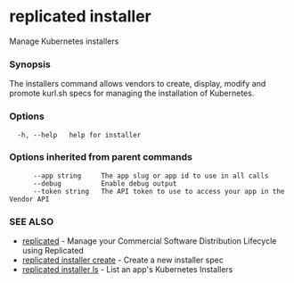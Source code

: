 # replicated installer

Manage Kubernetes installers

### Synopsis

The installers command allows vendors to create, display, modify and promote kurl.sh specs for managing the installation of Kubernetes.

### Options

```
  -h, --help   help for installer
```

### Options inherited from parent commands

```
      --app string     The app slug or app id to use in all calls
      --debug          Enable debug output
      --token string   The API token to use to access your app in the Vendor API
```

### SEE ALSO

* [replicated](replicated)	 - Manage your Commercial Software Distribution Lifecycle using Replicated
* [replicated installer create](replicated-cli-installer-create)	 - Create a new installer spec
* [replicated installer ls](replicated-cli-installer-ls)	 - List an app's Kubernetes Installers

